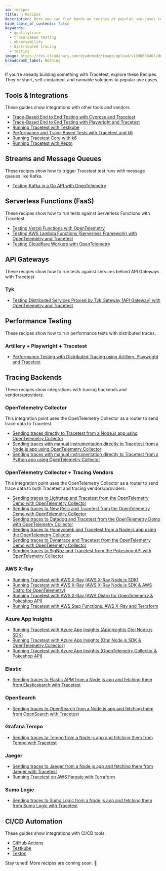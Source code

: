 ```yaml
---
id: recipes
title: 🍱 Recipes
description: Here you can find hands-on recipes of popular use-cases to get started with Tracetest.
hide_table_of_contents: false
keywords:
  - qualitytrace
  - trace-based testing
  - observability
  - distributed tracing
  - testing
image: https://res.cloudinary.com/djwdcmwdz/image/upload/v1698686403/docs/Blog_Thumbnail_14_rsvkmo.jpg
breadcrumb_label: Nothing
---
```


If you're already building something with Tracetest, explore these Recipes. They're short, self-contained, and runnable solutions to popular use cases.

## Tools & Integrations

These guides show integrations with other tools and vendors.

- [Trace-Based End to End Testing with Cypress and Tracetest](/tools-and-integrations/cypress)
- [Trace-Based End to End Testing with Playwright and Tracetest](/tools-and-integrations/playwright)
- [Running Tracetest with Testkube](/tools-and-integrations/testkube)
- [Performance and Trace-Based Tests with Tracetest and k6](/tools-and-integrations/k6)
- [Running Tracetest Core with k6](/tools-and-integrations/k6-core)
- [Running Tracetest with Keptn](/tools-and-integrations/keptn)

## Streams and Message Queues

These recipes show how to trigger Tracetest test runs with message queues like Kafka.

- [Testing Kafka in a Go API with OpenTelemetry](/examples-tutorials/recipes/testing-kafka-go-api-with-opentelemetry-qualitytrace)

## Serverless Functions (FaaS)

These recipes show how to run tests against Serverless Functions with Tracetest.

- [Testing Vercel Functions with OpenTelemetry](/examples-tutorials/recipes/testing-vercel-functions-with-opentelemetry-qualitytrace)
- [Testing AWS Lambda Functions (Serverless Framework) with OpenTelemetry and Tracetest](/examples-tutorials/recipes/testing-lambda-functions-with-opentelemetry-qualitytrace)
- [Testing Cloudflare Workers with OpenTelemetry](/examples-tutorials/recipes/testing-cloudflare-workers-with-opentelemetry-qualitytrace)

## API Gateways

These recipes show how to run tests against services behind API Gateways with Tracetest.

### Tyk

- [Testing Distributed Services Proxied by Tyk Gateway (API Gateway) with OpenTelemetry and Tracetest](/examples-tutorials/recipes/testing-distributed-services-with-tyk-opentelemetry-qualitytrace)

## Performance Testing

These recipes show how to run performance tests with distributed traces.

### Artillery + Playwright + Tracetest

- [Performance Testing with Distributed Tracing using Artillery, Playwright and Tracetest](/examples-tutorials/recipes/running-playwright-performance-tests-with-artillery-and-qualitytrace)

## Tracing Backends

These recipes show integrations with tracing backends and vendors/providers.

### OpenTelemetry Collector

This integration point uses the OpenTelemetry Collector as a router to send trace data to Tracetest.

- [Sending traces directly to Tracetest from a Node.js app using OpenTelemetry Collector](/examples-tutorials/recipes/running-qualitytrace-without-a-trace-data-store)
- [Sending traces with manual instrumentation directly to Tracetest from a Node.js app using OpenTelemetry Collector](/examples-tutorials/recipes/running-qualitytrace-without-a-trace-data-store-with-manual-instrumentation)
- [Sending traces with manual instrumentation directly to Tracetest from a Python app using OpenTelemetry Collector](/examples-tutorials/recipes/running-python-app-with-opentelemetry-collector-and-qualitytrace)

### OpenTelemetry Collector + Tracing Vendors

This integration point uses the OpenTelemetry Collector as a router to send trace data to both Tracetest and tracing vendors/providers.

- [Sending traces to Lightstep and Tracetest from the OpenTelemetry Demo with OpenTelemetry Collector](/examples-tutorials/recipes/running-qualitytrace-with-lightstep)
- [Sending traces to New Relic and Tracetest from the OpenTelemetry Demo with OpenTelemetry Collector](/examples-tutorials/recipes/running-qualitytrace-with-new-relic)
- [Sending traces to Datadog and Tracetest from the OpenTelemetry Demo with OpenTelemetry Collector](/examples-tutorials/recipes/running-qualitytrace-with-datadog)
- [Sending traces to Honeycomb and Tracetest from a Node.js app using the OpenTelemetry Collector](/examples-tutorials/recipes/running-qualitytrace-with-honeycomb)
- [Sending traces to Dynatrace and Tracetest from the OpenTelemetry Demo with OpenTelemetry Collector](/examples-tutorials/recipes/running-qualitytrace-with-dynatrace)
- [Sending traces to SigNoz and Tracetest from the Pokeshop API with OpenTelemetry Collector](/examples-tutorials/recipes/running-qualitytrace-with-signoz-pokeshop)

### AWS X-Ray

- [Running Tracetest with AWS X-Ray (AWS X-Ray Node.js SDK)](/examples-tutorials/recipes/running-qualitytrace-with-aws-x-ray)
- [Running Tracetest with AWS X-Ray (AWS X-Ray Node.js SDK & AWS Distro for OpenTelemetry)](/examples-tutorials/recipes/running-qualitytrace-with-aws-x-ray-adot)
- [Running Tracetest with AWS X-Ray (AWS Distro for OpenTelemetry & Pokeshop API)](/examples-tutorials/recipes/running-qualitytrace-with-aws-x-ray-pokeshop)
- [Running Tracetest with AWS Step Functions, AWS X-Ray and Terraform](/examples-tutorials/recipes/running-qualitytrace-with-step-functions-terraform)

### Azure App Insights

- [Running Tracetest with Azure App Insights (AppInsights Otel Node.js SDK)](/examples-tutorials/recipes/running-qualitytrace-with-azure-app-insights)
- [Running Tracetest with Azure App Insights (Otel Node.js SDK & OpenTelemetry Collector)](/examples-tutorials/recipes/running-qualitytrace-with-azure-app-insights-collector)
- [Running Tracetest with Azure App Insights (OpenTelemetry Collector & Pokeshop API)](/examples-tutorials/recipes/running-qualitytrace-with-azure-app-insights-pokeshop)

### Elastic

- [Sending traces to Elastic APM from a Node.js app and fetching them from Elasticsearch with Tracetest](/examples-tutorials/recipes/running-qualitytrace-with-elasticapm)

### OpenSearch

- [Sending traces to OpenSearch from a Node.js app and fetching them from OpenSearch with Tracetest](/examples-tutorials/recipes/running-qualitytrace-with-opensearch)

### Grafana Tempo

- [Sending traces to Tempo from a Node.js app and fetching them from Tempo with Tracetest](/examples-tutorials/recipes/running-qualitytrace-with-tempo)

### Jaeger

- [Sending traces to Jaeger from a Node.js app and fetching them from Jaeger with Tracetest](/examples-tutorials/recipes/running-qualitytrace-with-jaeger)
- [Running Tracetest on AWS Fargate with Terraform](/examples-tutorials/recipes/running-qualitytrace-with-aws-terraform)

### Sumo Logic

- [Sending traces to Sumo Logic from a Node.js app and fetching them from Sumo Logic with Tracetest](/examples-tutorials/recipes/running-qualitytrace-with-sumologic)

## CI/CD Automation

These guides show integrations with CI/CD tools.

- [GitHub Actions](/ci-cd-automation/github-actions-pipeline)
- [Testkube](/ci-cd-automation/testkube-pipeline)
- [Tekton](/ci-cd-automation/tekton-pipeline)

Stay tuned! More recipes are coming soon. 🚀
